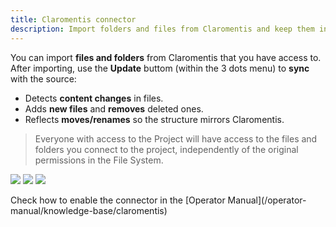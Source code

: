 ```yaml
---
title: Claromentis connector
description: Import folders and files from Claromentis and keep them in sync on demand.
---
```


You can import **files and folders** from Claromentis that you have access to. After importing, use the **Update** buttom (within the 3 dots menu) to **sync** with the source:

- Detects **content changes** in files.
- Adds **new files** and **removes** deleted ones.
- Reflects **moves/renames** so the structure mirrors Claromentis.

> Everyone with access to the Project will have access to the files and folders you connect to the project, independently of the original permissions in the File System.

![](/images/claromentis.png)
![](/images/claromentis_login.png)
![](/images/claromentis_picker.png)


<Info>
Check how to enable the connector in the [Operator Manual](/operator-manual/knowledge-base/claromentis)
</Info> 